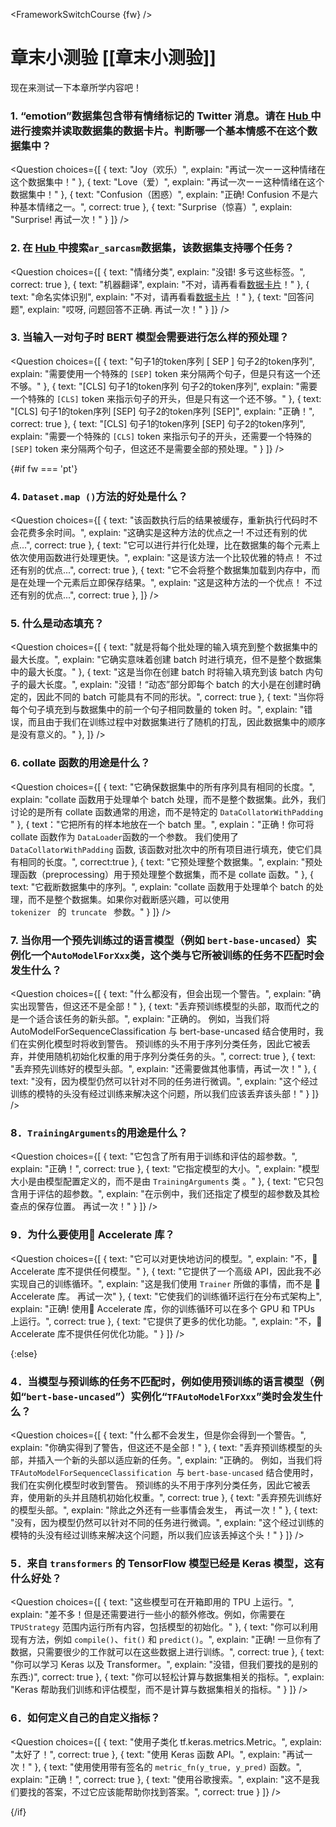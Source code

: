 <FrameworkSwitchCourse {fw} />

<!-- DISABLE-FRONTMATTER-SECTIONS -->

# 章末小测验 [[章末小测验]]

<CourseFloatingBanner
    chapter={3}
    classNames="absolute z-10 right-0 top-0"
/>

现在来测试一下本章所学内容吧！

### 1. “emotion”数据集包含带有情绪标记的 Twitter 消息。请在 [ Hub ]( https://huggingface.co/datasets) 中进行搜索并读取数据集的数据卡片。判断哪一个基本情感不在这个数据集中？
<Question
	choices={[
		{
			text: "Joy（欢乐）",
			explain: "再试一次ーー这种情绪在这个数据集中！"
		},
		{
			text: "Love（爱）",
			explain: "再试一次ーー这种情绪在这个数据集中！"
		},
		{
			text: "Confusion（困惑）",
			explain: "正确! Confusion 不是六种基本情绪之一。",
            correct: true
		},
        {
			text: "Surprise（惊喜）",
			explain: "Surprise! 再试一次！"
		}
	]}
/>

### 2. 在 [ Hub ]( https://huggingface.co/datasets) 中搜索`ar_sarcasm`数据集，该数据集支持哪个任务？
<Question
	choices={[
		{
			text: "情绪分类",
			explain: "没错! 多亏这些标签。",
            correct: true
		},
		{
			text: "机器翻译",
			explain: "不对，请再看看[数据卡片](https://huggingface.co/datasets/ar_sarcasm)！"
		},
		{
			text: "命名实体识别",
			explain: "不对，请再看看[数据卡片](https://huggingface.co/datasets/ar_sarcasm) ！"
		},
        {
			text: "回答问题",
			explain: "哎呀, 问题回答不正确. 再试一次！"
		}
	]}
/>

### 3. 当输入一对句子时 BERT 模型会需要进行怎么样的预处理？
<Question
	choices={[
		{
			text: "句子1的token序列 [ SEP ] 句子2的token序列",
			explain: "需要使用一个特殊的 `[SEP]` token 来分隔两个句子，但是只有这一个还不够。"
		},
		{
			text: "[CLS] 句子1的token序列 句子2的token序列",
			explain: "需要一个特殊的 `[CLS]` token 来指示句子的开头，但是只有这一个还不够。"
		},
		{
			text: "[CLS] 句子1的token序列 [SEP] 句子2的token序列 [SEP]",
			explain: "正确！",
            correct: true
		},
        {
			text: "[CLS] 句子1的token序列 [SEP] 句子2的token序列",
			explain: "需要一个特殊的 `[CLS]` token 来指示句子的开头，还需要一个特殊的 `[SEP]` token 来分隔两个句子，但这还不是需要全部的预处理。"
		}
	]}
/>

{#if fw === 'pt'}
### 4. `Dataset.map ()`方法的好处是什么？
<Question
	choices={[
		{
			text: "该函数执行后的结果被缓存，重新执行代码时不会花费多余时间。",
			explain: "这确实是这种方法的优点之一! 不过还有别的优点...",
            correct: true
		},
		{
			text: "它可以进行并行化处理，比在数据集的每个元素上依次使用函数进行处理更快。",
			explain: "这是该方法一个比较优雅的特点！ 不过还有别的优点...",
            correct: true
		},
		{
			text: "它不会将整个数据集加载到内存中，而是在处理一个元素后立即保存结果。",
			explain: "这是这种方法的一个优点！ 不过还有别的优点...",
            correct: true
		},
	]}
/>

### 5. 什么是动态填充？
<Question
	choices={[
		{
			text: "就是将每个批处理的输入填充到整个数据集中的最大长度。",
			explain: "它确实意味着创建 batch 时进行填充，但不是整个数据集中的最大长度。"
		},
		{
			text: "这是当你在创建 batch 时将输入填充到该 batch 内句子的最大长度。",
			explain: "没错！“动态”部分即每个 batch 的大小是在创建时确定的，因此不同的 batch 可能具有不同的形状。",
            correct: true
		},
		{
			text: "当你将每个句子填充到与数据集中的前一个句子相同数量的 token 时。",
			explain: "错误，而且由于我们在训练过程中对数据集进行了随机的打乱，因此数据集中的顺序是没有意义的。"
		},
	]}
/>

### 6. collate 函数的用途是什么？
<Question
	choices={[
		{
			text: "它确保数据集中的所有序列具有相同的长度。",
			explain: "collate 函数用于处理单个 batch 处理，而不是整个数据集。此外，我们讨论的是所有 collate 函数通常的用途，而不是特定的  <code>DataCollatorWithPadding</code> "
		},
		{
			text："它把所有的样本地放在一个 batch 里。",
			explain："正确！你可将 collate 函数作为 <code>DataLoader</code>函数的一个参数。 我们使用了 <code>DataCollatorWithPadding</code> 函数, 该函数对批次中的所有项目进行填充，使它们具有相同的长度。",
            correct:true
		},
		{
			text: "它预处理整个数据集。",
			explain: "预处理函数（preprocessing）用于预处理整个数据集，而不是 collate 函数。"
		},
        {
			text: "它截断数据集中的序列。",
			explain: "collate 函数用于处理单个 batch 的处理，而不是整个数据集。如果你对截断感兴趣，可以使用 <code> tokenizer </code> 的<code> truncate </code> 参数。"
		}
	]}
/>

### 7. 当你用一个预先训练过的语言模型（例如 `bert-base-uncased`）实例化一个`AutoModelForXxx`类，这个类与它所被训练的任务不匹配时会发生什么？
<Question
	choices={[
		{
			text: "什么都没有，但会出现一个警告。",
			explain: "确实出现警告，但这还不是全部！"
		},
		{
			text: "丢弃预训练模型的头部，取而代之的是一个适合该任务的新头部。",
			explain: "正确的。 例如，当我们将 AutoModelForSequenceClassification 与 bert-base-uncased 结合使用时，我们在实例化模型时将收到警告。 预训练的头不用于序列分类任务，因此它被丢弃，并使用随机初始化权重的用于序列分类任务的头。",
            correct: true
		},
		{
			text: "丢弃预先训练好的模型头部。",
			explain: "还需要做其他事情，再试一次！"
		},
        {
			text: "没有，因为模型仍然可以针对不同的任务进行微调。",
			explain: "这个经过训练的模特的头没有经过训练来解决这个问题，所以我们应该丢弃该头部！"
		}
	]}
/>

### 8．`TrainingArguments`的用途是什么？
<Question
	choices={[
		{
			text: "它包含了所有用于训练和评估的超参数。",
			explain: "正确！",
            correct: true
		},
		{
			text: "它指定模型的大小。",
			explain: "模型大小是由模型配置定义的，而不是由 `TrainingArguments` 类 。"
		},
		{
			text: "它只包含用于评估的超参数。",
			explain: "在示例中，我们还指定了模型的超参数及其检查点的保存位置。 再试一次！"
		}
	]}
/>

### 9．为什么要使用🤗 Accelerate 库？
<Question
	choices={[
		{
			text: "它可以对更快地访问的模型。",
			explain: "不，🤗 Accelerate 库不提供任何模型。"
		},
		{
			text: "它提供了一个高级 API，因此我不必实现自己的训练循环。",
			explain: "这是我们使用 <code>Trainer</code> 所做的事情，而不是 🤗 Accelerate 库。 再试一次"
		},
		{
			text: "它使我们的训练循环运行在分布式架构上",
			explain: "正确! 使用🤗 Accelerate 库，你的训练循环可以在多个 GPU 和 TPUs 上运行。",
            correct: true
		},
        {
			text: "它提供了更多的优化功能。",
			explain: "不，🤗 Accelerate 库不提供任何优化功能。"
		}
	]}
/>

{:else}
### 4．当模型与预训练的任务不匹配时，例如使用预训练的语言模型（例如“`bert-base-uncased`”）实例化“`TFAutoModelForXxx`”类时会发生什么？
<Question
	choices={[
		{
			text: "什么都不会发生，但是你会得到一个警告。",
			explain: "你确实得到了警告，但这还不是全部！"
		},
		{
			text: "丢弃预训练模型的头部，并插入一个新的头部以适应新的任务。",
			explain: "正确的。 例如，当我们将 `TFAutoModelForSequenceClassification `与 `bert-base-uncased` 结合使用时，我们在实例化模型时收到警告。 预训练的头不用于序列分类任务，因此它被丢弃，使用新的头并且随机初始化权重。",
            correct: true
		},
		{
			text: "丢弃预先训练好的模型头部。",
			explain: "除此之外还有一些事情会发生， 再试一次！"
		},
        {
			text: "没有，因为模型仍然可以针对不同的任务进行微调。",
			explain: "这个经过训练的模特的头没有经过训练来解决这个问题，所以我们应该丢掉这个头！"
		}
	]}
/>

### 5．来自 `transformers` 的 TensorFlow 模型已经是 Keras 模型，这有什么好处？
<Question
	choices={[
		{
			text: "这些模型可在开箱即用的 TPU 上运行。",
			explain: "差不多！但是还需要进行一些小的额外修改。例如，你需要在 <code>TPUStrategy</code> 范围内运行所有内容，包括模型的初始化。"
		},
		{
			text: "你可以利用现有方法，例如 <code>compile()</code>、<code>fit()</code> 和 <code>predict()</code>。",
			explain: "正确! 一旦你有了数据，只需要很少的工作就可以在这些数据上进行训练。",
            correct: true
		},
		{
			text: "你可以学习 Keras 以及 Transformer。",
			explain: "没错，但我们要找的是别的东西:)",
			correct: true
		},
        {
			text: "你可以轻松计算与数据集相关的指标。",
			explain: "Keras 帮助我们训练和评估模型，而不是计算与数据集相关的指标。"
		}
	]}
/>

### 6．如何定义自己的自定义指标？
<Question
	choices={[
		{
			text: "使用子类化 tf.keras.metrics.Metric。",
			explain: "太好了！",
			correct: true
		},
		{
			text: "使用 Keras 函数 API。",
			explain: "再试一次！"
		},
		{
			text: "使用使用带有签名的 <code>metric_fn(y_true, y_pred)</code> 函数。",
			explain: "正确！",
			correct: true
		},
        {
			text: "使用谷歌搜索。",
			explain: "这不是我们要找的答案，不过它应该能帮助你找到答案。",
			correct: true
		}
	]}
/>

{/if}
